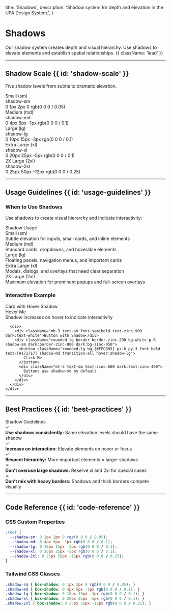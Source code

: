 
  title: 'Shadows',
  description:
    'Shadow system for depth and elevation in the UPA Design System.',
}

<HeroPattern />

# Shadows

Our shadow system creates depth and visual hierarchy. Use shadows to elevate elements and establish spatial relationships. {{ className: 'lead' }}

---

## Shadow Scale {{ id: 'shadow-scale' }}

Five shadow levels from subtle to dramatic elevation.

<div className="not-prose mt-8 grid gap-8 sm:grid-cols-2 lg:grid-cols-3">
  <div>
    <div className="mb-3 text-sm font-semibold text-zinc-900 dark:text-white">Small (sm)</div>
    <div className="flex h-32 items-center justify-center rounded-xl bg-white shadow-sm dark:bg-zinc-900">
      <div className="text-sm text-zinc-600 dark:text-zinc-400">shadow-sm</div>
    </div>
    <div className="mt-3 font-mono text-xs text-zinc-600 dark:text-zinc-400">
      0 1px 2px 0 rgb(0 0 0 / 0.05)
    </div>
  </div>

  <div>
    <div className="mb-3 text-sm font-semibold text-zinc-900 dark:text-white">Medium (md)</div>
    <div className="flex h-32 items-center justify-center rounded-xl bg-white shadow-md dark:bg-zinc-900">
      <div className="text-sm text-zinc-600 dark:text-zinc-400">shadow-md</div>
    </div>
    <div className="mt-3 font-mono text-xs text-zinc-600 dark:text-zinc-400">
      0 4px 6px -1px rgb(0 0 0 / 0.1)
    </div>
  </div>

  <div>
    <div className="mb-3 text-sm font-semibold text-zinc-900 dark:text-white">Large (lg)</div>
    <div className="flex h-32 items-center justify-center rounded-xl bg-white shadow-lg dark:bg-zinc-900">
      <div className="text-sm text-zinc-600 dark:text-zinc-400">shadow-lg</div>
    </div>
    <div className="mt-3 font-mono text-xs text-zinc-600 dark:text-zinc-400">
      0 10px 15px -3px rgb(0 0 0 / 0.1)
    </div>
  </div>

  <div>
    <div className="mb-3 text-sm font-semibold text-zinc-900 dark:text-white">Extra Large (xl)</div>
    <div className="flex h-32 items-center justify-center rounded-xl bg-white shadow-xl dark:bg-zinc-900">
      <div className="text-sm text-zinc-600 dark:text-zinc-400">shadow-xl</div>
    </div>
    <div className="mt-3 font-mono text-xs text-zinc-600 dark:text-zinc-400">
      0 20px 25px -5px rgb(0 0 0 / 0.1)
    </div>
  </div>

  <div>
    <div className="mb-3 text-sm font-semibold text-zinc-900 dark:text-white">2X Large (2xl)</div>
    <div className="flex h-32 items-center justify-center rounded-xl bg-white shadow-2xl dark:bg-zinc-900">
      <div className="text-sm text-zinc-600 dark:text-zinc-400">shadow-2xl</div>
    </div>
    <div className="mt-3 font-mono text-xs text-zinc-600 dark:text-zinc-400">
      0 25px 50px -12px rgb(0 0 0 / 0.25)
    </div>
  </div>
</div>

---

## Usage Guidelines {{ id: 'usage-guidelines' }}

### When to Use Shadows

Use shadows to create visual hierarchy and indicate interactivity:

<div className="not-prose mt-6">
  <div className="overflow-hidden rounded-xl border border-zinc-200 dark:border-zinc-800">
    <div className="border-b border-zinc-200 bg-zinc-50 px-6 py-3 dark:border-zinc-800 dark:bg-zinc-900">
      <div className="text-sm font-semibold text-zinc-900 dark:text-white">Shadow Usage</div>
    </div>
    <div className="divide-y divide-zinc-200 dark:divide-zinc-800">
      <div className="px-6 py-4">
        <div className="font-semibold text-zinc-900 dark:text-white">Small (sm)</div>
        <div className="mt-1 text-sm text-zinc-600 dark:text-zinc-400">
          Subtle elevation for inputs, small cards, and inline elements
        </div>
      </div>
      <div className="px-6 py-4">
        <div className="font-semibold text-zinc-900 dark:text-white">Medium (md)</div>
        <div className="mt-1 text-sm text-zinc-600 dark:text-zinc-400">
          Standard cards, dropdowns, and hoverable elements
        </div>
      </div>
      <div className="px-6 py-4">
        <div className="font-semibold text-zinc-900 dark:text-white">Large (lg)</div>
        <div className="mt-1 text-sm text-zinc-600 dark:text-zinc-400">
          Floating panels, navigation menus, and important cards
        </div>
      </div>
      <div className="px-6 py-4">
        <div className="font-semibold text-zinc-900 dark:text-white">Extra Large (xl)</div>
        <div className="mt-1 text-sm text-zinc-600 dark:text-zinc-400">
          Modals, dialogs, and overlays that need clear separation
        </div>
      </div>
      <div className="px-6 py-4">
        <div className="font-semibold text-zinc-900 dark:text-white">2X Large (2xl)</div>
        <div className="mt-1 text-sm text-zinc-600 dark:text-zinc-400">
          Maximum elevation for prominent popups and full-screen overlays
        </div>
      </div>
    </div>
  </div>
</div>

### Interactive Example

<div className="not-prose mt-8">
  <div className="rounded-xl bg-zinc-50 p-8 dark:bg-zinc-900">
    <div className="grid gap-6 sm:grid-cols-2">
      <div>
        <div className="mb-3 text-sm font-semibold text-zinc-900 dark:text-white">Card with Hover Shadow</div>
        <div className="cursor-pointer rounded-lg border border-zinc-200 bg-white p-6 shadow-sm transition-shadow hover:shadow-lg dark:border-zinc-800 dark:bg-zinc-950">
          <div className="text-lg font-bold text-zinc-900 dark:text-white">Hover Me</div>
          <div className="mt-2 text-sm text-zinc-600 dark:text-zinc-400">
            Shadow increases on hover to indicate interactivity
          </div>
        </div>
      </div>

      <div>
        <div className="mb-3 text-sm font-semibold text-zinc-900 dark:text-white">Button with Shadow</div>
        <div className="rounded-lg border border-zinc-200 bg-white p-6 shadow-sm dark:border-zinc-800 dark:bg-zinc-950">
          <button className="rounded-lg bg-[#FFCB05] px-6 py-3 font-bold text-[#171717] shadow-md transition-all hover:shadow-lg">
            Click Me
          </button>
          <div className="mt-3 text-sm text-zinc-600 dark:text-zinc-400">
            Buttons use shadow-md by default
          </div>
        </div>
      </div>
    </div>
  </div>
</div>

---

## Best Practices {{ id: 'best-practices' }}

<div className="not-prose mt-6">
  <div className="overflow-hidden rounded-xl border border-zinc-200 dark:border-zinc-800">
    <div className="border-b border-zinc-200 bg-zinc-50 px-6 py-3 dark:border-zinc-800 dark:bg-zinc-900">
      <div className="text-sm font-semibold text-zinc-900 dark:text-white">Shadow Guidelines</div>
    </div>
    <div className="bg-white px-6 py-6 dark:bg-zinc-950">
      <div className="space-y-4 text-sm">
        <div className="flex gap-3">
          <span className="text-green-600 dark:text-green-400">✓</span>
          <div>
            <strong className="text-zinc-900 dark:text-white">Use shadows consistently:</strong>
            <span className="text-zinc-600 dark:text-zinc-400"> Same elevation levels should have the same shadow</span>
          </div>
        </div>
        <div className="flex gap-3">
          <span className="text-green-600 dark:text-green-400">✓</span>
          <div>
            <strong className="text-zinc-900 dark:text-white">Increase on interaction:</strong>
            <span className="text-zinc-600 dark:text-zinc-400"> Elevate elements on hover or focus</span>
          </div>
        </div>
        <div className="flex gap-3">
          <span className="text-green-600 dark:text-green-400">✓</span>
          <div>
            <strong className="text-zinc-900 dark:text-white">Respect hierarchy:</strong>
            <span className="text-zinc-600 dark:text-zinc-400"> More important elements = larger shadows</span>
          </div>
        </div>
        <div className="flex gap-3">
          <span className="text-red-600 dark:text-red-400">✗</span>
          <div>
            <strong className="text-zinc-900 dark:text-white">Don't overuse large shadows:</strong>
            <span className="text-zinc-600 dark:text-zinc-400"> Reserve xl and 2xl for special cases</span>
          </div>
        </div>
        <div className="flex gap-3">
          <span className="text-red-600 dark:text-red-400">✗</span>
          <div>
            <strong className="text-zinc-900 dark:text-white">Don't mix with heavy borders:</strong>
            <span className="text-zinc-600 dark:text-zinc-400"> Shadows and thick borders compete visually</span>
          </div>
        </div>
      </div>
    </div>
  </div>
</div>

---

## Code Reference {{ id: 'code-reference' }}

### CSS Custom Properties

```css
:root {
  --shadow-sm: 0 1px 2px 0 rgb(0 0 0 / 0.05);
  --shadow-md: 0 4px 6px -1px rgb(0 0 0 / 0.1);
  --shadow-lg: 0 10px 15px -3px rgb(0 0 0 / 0.1);
  --shadow-xl: 0 20px 25px -5px rgb(0 0 0 / 0.1);
  --shadow-2xl: 0 25px 50px -12px rgb(0 0 0 / 0.25);
}
```

### Tailwind CSS Classes

```css
.shadow-sm { box-shadow: 0 1px 2px 0 rgb(0 0 0 / 0.05); }
.shadow-md { box-shadow: 0 4px 6px -1px rgb(0 0 0 / 0.1); }
.shadow-lg { box-shadow: 0 10px 15px -3px rgb(0 0 0 / 0.1); }
.shadow-xl { box-shadow: 0 20px 25px -5px rgb(0 0 0 / 0.1); }
.shadow-2xl { box-shadow: 0 25px 50px -12px rgb(0 0 0 / 0.25); }
```
